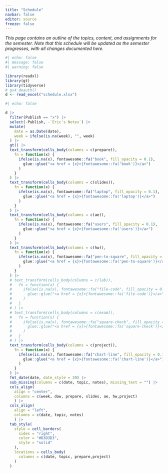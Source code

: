 ```yaml
---
title: "Schedule"
navbar: false
editor: source
freeze: false
---
```


*This page contains an outline of the topics, content, and assignments for the semester. Note that this schedule will be updated as the semester progresses, with all changes documented here.*

```r
#| echo: false
#| message: false
#| warning: false

library(readxl)
library(gt)
library(tidyverse)
# gs4_deauth()
d <- read_excel("schedule.xlsx")
```

::: column-screen-right
```r
#| echo: false

d |>
  filter(Publish == "x") |> 
  select(-Publish, -`Eric's Notes`) |>
  mutate(
    date = as.Date(date),
    week = ifelse(is.na(week), "", week)
  ) |>
  gt() |>
  text_transform(cells_body(columns = c(prepare)),
    fn = function(x) {
      ifelse(is.na(x), fontawesome::fa("book", fill_opacity = 0.1),
        glue::glue("<a href = {x}>{fontawesome::fa('book')}</a>")
      )
    }
  ) |>
  text_transform(cells_body(columns = c(slides)),
    fn = function(x) {
      ifelse(is.na(x), fontawesome::fa("laptop", fill_opacity = 0.1),
        glue::glue("<a href = {x}>{fontawesome::fa('laptop')}</a>")
      )
    }
  ) |>
  text_transform(cells_body(columns = c(ae)),
    fn = function(x) {
      ifelse(is.na(x), fontawesome::fa("users", fill_opacity = 0.1),
        glue::glue("<a href = {x}>{fontawesome::fa('users')}</a>")
      )
    }
  ) |>
  text_transform(cells_body(columns = c(hw)),
    fn = function(x) {
      ifelse(is.na(x), fontawesome::fa("pen-to-square", fill_opacity = 0.1),
        glue::glue("<a href = {x}>{fontawesome::fa('pen-to-square')}</a>")
      )
    }
  ) |>
  # text_transform(cells_body(columns = c(lab)),
  #   fn = function(x) {
  #     ifelse(is.na(x), fontawesome::fa("file-code", fill_opacity = 0.1),
  #       glue::glue("<a href = {x}>{fontawesome::fa('file-code')}</a>")
  #     )
  #   }
  # ) |>
  # text_transform(cells_body(columns = c(exam)),
  #   fn = function(x) {
  #     ifelse(is.na(x), fontawesome::fa("square-check", fill_opacity = 0.1),
  #       glue::glue("<a href = {x}>{fontawesome::fa('square-check')}</a>")
  #     )
  #   }
  # ) |>
  text_transform(cells_body(columns = c(project)),
    fn = function(x) {
      ifelse(is.na(x), fontawesome::fa("chart-line", fill_opacity = 0.1),
        glue::glue("<a href = {x}>{fontawesome::fa('chart-line')}</a>")
      )
    }
  ) |>
  fmt_date(date, date_style = 30) |>
  sub_missing(columns = c(date, topic, notes), missing_text = "") |>
  cols_align(
    align = "center", 
    columns = c(week, dow, prepare, slides, ae, hw,project)
    ) |>
  cols_align(
    align = "left", 
    columns = c(date, topic, notes)
    ) |>
  tab_style(
    style = cell_borders(
      sides = "right",
      color = "#D3D3D3",
      style = "solid"
    ),
    locations = cells_body(
      columns = c(date, topic, prepare,project)
    )
  )

```
:::
